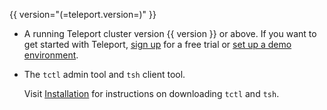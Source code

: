 {{ version="(=teleport.version=)" }}

- A running Teleport cluster version {{ version }} or above. If you want to get started with Teleport, [sign
  up](https://goteleport.com/signup) for a free trial or [set up a demo
  environment](../index.mdx).

- The `tctl` admin tool and `tsh` client tool.

  Visit [Installation](../installation.mdx) for instructions on downloading
  `tctl` and `tsh`.
